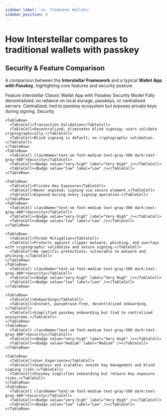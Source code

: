 ```yaml
---
sidebar_label: 'vs. Tradional Wallets'
sidebar_position: 0
---
```


# How Interstellar compares to traditional wallets with  passkey






## Security & Feature Comparison

A comparison between the **Interstellar Framework** and a typical **Wallet App with Passkey**, highlighting core features and security posture.


<Table>
  <TableHeader>
    <TableRow>
      <TableCell>Feature</TableCell>
      <TableCell>Interstellar</TableCell>
      <TableCell>Classic Wallet App with Passkey</TableCell>
    </TableRow>
  </TableHeader>
  <TableBody>
    <TableRow>
      <TableCell>Security Model</TableCell>
      <TableCell>Fully decentralized; no reliance on local storage, passkeys, or centralized servers.</TableCell>
      <TableCell>Centralized; tied to passkey ecosystem but exposes private keys during signing.</TableCell>
    </TableRow>
    <TableRow>
      <TableCell className="text-sm font-medium text-gray-500 dark:text-gray-400">Security</TableCell>
      <TableCell><Badge value="very-high" label="Very High" /></TableCell>
      <TableCell><Badge value="low" label="Low" /></TableCell>
    </TableRow>

    <TableRow>
      <TableCell>Transaction Validation</TableCell>
      <TableCell>Decentralized, eliminates blind signing; users validate cryptographically.</TableCell>
      <TableCell>Blind signing is default; no cryptographic validation.</TableCell>
    </TableRow>
    <TableRow>
      <TableCell className="text-sm font-medium text-gray-500 dark:text-gray-400">Security</TableCell>
      <TableCell><Badge value="very-high" label="Very High" /></TableCell>
      <TableCell><Badge value="low" label="Low" /></TableCell>
    </TableRow>

    <TableRow>
      <TableCell>Private Key Exposure</TableCell>
      <TableCell>Never exposed; signing via secure element.</TableCell>
      <TableCell>Exposed during every signing operation.</TableCell>
    </TableRow>
    <TableRow>
      <TableCell className="text-sm font-medium text-gray-500 dark:text-gray-400">Security</TableCell>
      <TableCell><Badge value="very-high" label="Very High" /></TableCell>
      <TableCell><Badge value="low" label="Low" /></TableCell>
    </TableRow>

    <TableRow>
      <TableCell>Threat Mitigation</TableCell>
      <TableCell>Protects against clipper malware, phishing, and overlays with cryptographic validation and secure signing.</TableCell>
      <TableCell>No specific protections; vulnerable to malware and phishing.</TableCell>
    </TableRow>
    <TableRow>
      <TableCell className="text-sm font-medium text-gray-500 dark:text-gray-400">Security</TableCell>
      <TableCell><Badge value="very-high" label="Very High" /></TableCell>
      <TableCell><Badge value="low" label="Low" /></TableCell>
    </TableRow>

    <TableRow>
      <TableCell>Onboarding</TableCell>
      <TableCell>Instant, passphrase-free, decentralized onboarding.</TableCell>
      <TableCell>Simplified passkey onboarding but tied to centralized ecosystems.</TableCell>
    </TableRow>
    <TableRow>
      <TableCell className="text-sm font-medium text-gray-500 dark:text-gray-400">Security</TableCell>
      <TableCell><Badge value="very-high" label="Very High" /></TableCell>
      <TableCell><Badge value="medium" label="Medium" /></TableCell>
    </TableRow>

    <TableRow>
      <TableCell>User Experience</TableCell>
      <TableCell>Seamless and scalable; avoids key management and blind signing risks.</TableCell>
      <TableCell>Passkey simplifies onboarding but retains key exposure risks.</TableCell>
    </TableRow>
    <TableRow>
      <TableCell className="text-sm font-medium text-gray-500 dark:text-gray-400">Security</TableCell>
      <TableCell><Badge value="very-high" label="Very High" /></TableCell>
      <TableCell><Badge value="low" label="Low" /></TableCell>
    </TableRow>
  </TableBody>
</Table>

